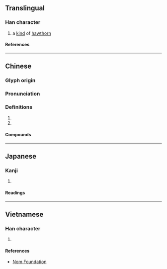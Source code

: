 {{character info}}
==Translingual==

===Han character===
{{Han char|rn=75|rad=木|as=11|sn=15|four=41917|canj=DYPM|ids=⿰木虘}}

# a [[kind]] of [[hawthorn]]

====References====
{{Han ref|kx=0550.190|dkj=15449|dj=0938.110|hdz=21278.110|uh=6A1D}}

----

==Chinese==
{{zh-forms|alt=𣙁}}

===Glyph origin===
{{Han etym}}

===Pronunciation===
{{zh-pron
|m=zhā
|c=zaa1
|mc=y
|oc=y
|ma=
|cat=n
}}

===Definitions===
{{zh-hanzi}}

# {{zh-original|楂|[[hawthorn]]|tr=zhā}}
# {{zh-used|樝子|{{taxlink|Chaenomeles cathayensis|species}}}}

====Compounds====
{{zh-der|榠樝|樝子|山樝}}

----

==Japanese==

===Kanji===
{{ja-kanji|grade=|rs=木11}}

# {{rfdef|ja|sort=木11}}

====Readings====
{{ja-readings
|on=さ, しゃ
|kun=こぼけ
}}

----

==Vietnamese==

===Han character===
{{vi-readings|rs=木11|reading=tra}}

# {{rfdef|vi|sort=木11}}

====References====
* [http://nomfoundation.org/common/nom_details.php?codepoint=6a1d Nom Foundation]